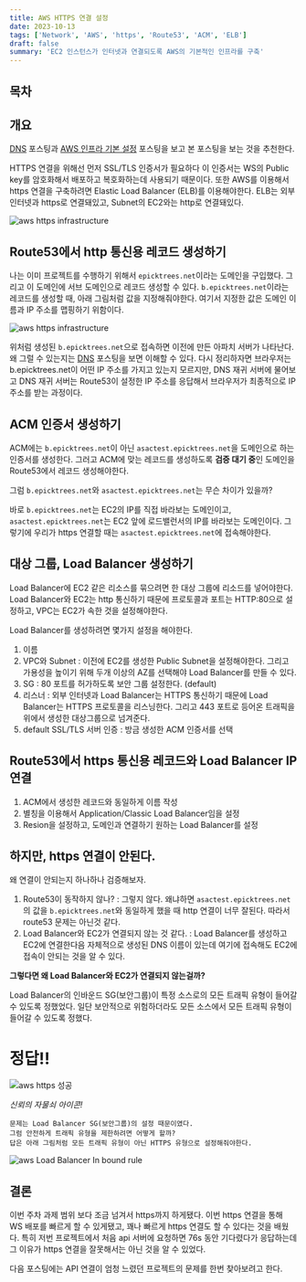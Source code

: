 ```yaml
---
title: AWS HTTPS 연결 설정
date: 2023-10-13
tags: ['Network', 'AWS', 'https', 'Route53', 'ACM', 'ELB']
draft: false
summary: 'EC2 인스턴스가 인터넷과 연결되도록 AWS의 기본적인 인프라를 구축'
---
```


## 목차

<TOCInline toc={props.toc} exclude="목차" toHeading={2} />

## 개요

[DNS](/blog/network/dns) 포스팅과 [AWS 인프라 기본 설정](/blog/network/aws-infra) 포스팅을 보고 본 포스팅을 보는 것을 추천한다.

HTTPS 연결을 위해선 먼저 SSL/TLS 인증서가 필요하다 이 인증서는 WS의 Public key를 암호화해서 배포하고 복호화하는데 사용되기 때문이다.
또한 AWS를 이용해서 https 연결을 구축하려면 Elastic Load Balancer (ELB)를 이용해야한다.
ELB는 외부 인터넷과 https로 연결돼있고, Subnet의 EC2와는 http로 연결돼있다.

<img alt="aws https infrastructure" src="/static/images/aws/aws-https-infra.png" />

## Route53에서 http 통신용 레코드 생성하기

나는 이미 프로젝트를 수행하기 위해서 `epicktrees.net`이라는 도메인을 구입했다. 그리고 이 도메인에 서브 도메인으로 레코드 생성할 수 있다.
`b.epicktrees.net`이라는 레코드를 생성할 때, 아래 그림처럼 값을 지정해줘야한다. 여기서 지정한 값은 도메인 이름과 IP 주소를 맵핑하기 위함이다.

<img alt="aws https infrastructure" src="/static/images/aws/aws-recode-b.png" />

위처럼 생성된 `b.epicktrees.net`으로 접속하면 이전에 만든 아파치 서버가 나타난다. 왜 그럴 수 있는지는 [DNS](/blog/network/dns) 포스팅을 보면 이해할 수 있다.
다시 정리하자면 브라우저는 b.epicktrees.net이 어떤 IP 주소를 가지고 있는지 모르지만, DNS 재귀 서버에 물어보고 DNS 재귀 서버는 Route53이 설정한 IP 주소를 응답해서 브라우저가 최종적으로 IP 주소를 받는 과정이다.

## ACM 인증서 생성하기

ACM에는 `b.epicktrees.net`이 아닌 `asactest.epicktrees.net`을 도메인으로 하는 인증서를 생성한다.
그러고 ACM에 맞는 레코드를 생성하도록 **검증 대기 중**인 도메인을 Route53에서 레코드 생성해야한다.

그럼 `b.epicktrees.net`와 `asactest.epicktrees.net`는 무슨 차이가 있을까?

바로 `b.epicktrees.net`는 EC2의 IP를 직접 바라보는 도메인이고, `asactest.epicktrees.net`는 EC2 앞에 로드밸런서의 IP를 바라보는 도메인이다.
그렇기에 우리가 https 연결할 때는 `asactest.epicktrees.net`에 접속해야한다.

## 대상 그룹, Load Balancer 생성하기

Load Balancer에 EC2 같은 리소스를 묶으려면 한 대상 그룹에 리소드를 넣어야한다. Load Balancer와 EC2는 http 통신하기 때문에 프로토콜과 포트는 HTTP:80으로 설정하고, VPC는 EC2가 속한 것을 설정해야한다.

Load Balancer를 생성하려면 몇가지 설정을 해야한다.

1. 이름
2. VPC와 Subnet : 이전에 EC2를 생성한 Public Subnet을 설정해야한다. 그리고 가용성을 높이기 위해 두개 이상의 AZ를 선택해야 Load Balancer를 만들 수 있다.
3. SG : 80 포트를 허가하도록 보안 그룹 설정한다. (default)
4. 리스너 : 외부 인터넷과 Load Balancer는 HTTPS 통신하기 때문에 Load Balancer는 HTTPS 프로토콜을 리스닝한다. 그리고 443 포트로 등어온 트래픽을 위에서 생성한 대상그룹으로 넘겨준다.
5. default SSL/TLS 서버 인증 : 방금 생성한 ACM 인증서를 선택

## Route53에서 https 통신용 레코드와 Load Balancer IP 연결

1. ACM에서 생성한 레코드와 동일하게 이름 작성
2. 별칭을 이용해서 Application/Classic Load Balancer임을 설정
3. Resion을 설정하고, 도메인과 연결하기 원하는 Load Balancer를 설정

## 하지만, https 연결이 안된다.

왜 연결이 안되는지 하나하나 검증해보자.

1. Route53이 동작하지 않나? : 그렇지 않다. 왜냐하면 `asactest.epicktrees.net`의 값을 `b.epicktrees.net`와 동일하게 했을 때 http 연결이 너무 잘된다. 따라서 route53 문제는 아닌것 같다.
2. Load Balancer와 EC2가 연결되지 않는 것 같다. : Load Balancer를 생성하고 EC2에 연결한다음 자체적으로 생성된 DNS 이름이 있는데 여기에 접속해도 EC2에 접속이 안되는 것을 알 수 있다.

**그렇다면 왜 Load Balancer와 EC2가 연결되지 않는걸까?**

Load Balancer의 인바운드 SG(보안그룹)이 특정 소스로의 모든 트래픽 유형이 들어갈 수 있도록 정했었다.
일단 보안적으로 위험하더라도 모든 소스에서 모든 트래픽 유형이 들어갈 수 있도록 정했다.

<h1>정답!!</h1>

<img alt="aws https 성공" src="/static/images/aws/aws-https-성공.png" />

_신뢰의 자물쇠 아이콘!_

```
문제는 Load Balancer SG(보안그룹)의 설정 때문이였다.
그럼 안전하게 트래픽 유형을 제한하려면 어떻게 할까?
답은 아래 그림처럼 모든 트래픽 유형이 아닌 HTTPS 유형으로 설정해줘야한다.
```

<img alt="aws Load Balancer In bound rule" src="/static/images/aws/aws-LB-SG-inbound.png" />

## 결론

이번 주차 과제 범위 보다 조금 넘겨서 https까지 하게됐다. 이번 https 연결을 통해 WS 배포를 빠르게 할 수 있게됐고, 꽤나 빠르게 https 연결도 할 수 있다는 것을 배웠다.
특히 저번 프로젝트에서 처음 api 서버에 요청하면 76s 동안 기다렸다가 응답하는데 그 이유가 https 연결을 잘못해서는 아닌 것을 알 수 있었다.

다음 포스팅에는 API 연결이 엄청 느렸던 프로젝트의 문제를 한번 찾아보려고 한다.
